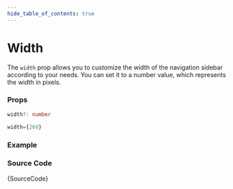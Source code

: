 ```yaml
---
hide_table_of_contents: true
---
```



# Width

The `width` prop allows you to customize the width of the navigation sidebar according to your needs. You can set it to a number value, which represents the width in pixels.

### Props

```ts noCopy
width?: number
```

```ts noCopy title='Default Value'
width={260}
```

### Example

<IframeWindow url='https://demos.themeselection.com/materio-mui-nextjs-admin-template/demo-1/en/menu-examples/vertical-menu/vertical-nav/width ' />

### Source Code

<TsToJsCodeSnippet>{SourceCode}</TsToJsCodeSnippet>
